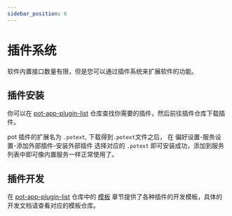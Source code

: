 ```yaml
---
sidebar_position: 6
---
```


# 插件系统

软件内置接口数量有限，但是您可以通过插件系统来扩展软件的功能。

## 插件安装

你可以在 [pot-app-plugin-list](https://github.com/pot-app/pot-app-plugin-list) 仓库查找你需要的插件，然后前往插件仓库下载插件。

pot 插件的扩展名为 `.potext`, 下载得到`.potext`文件之后， 在 偏好设置-服务设置-添加外部插件-安装外部插件 选择对应的 `.potext` 即可安装成功，添加到服务列表中即可像内置服务一样正常使用了。

## 插件开发

在 [pot-app-plugin-list](https://github.com/pot-app/pot-app-plugin-list) 仓库中的 [模板](https://github.com/pot-app/pot-app-plugin-list/blob/main/README.md#%E6%A8%A1%E6%9D%BF) 章节提供了各种插件的开发模板，具体的开发文档请查看对应的模板仓库。

<div
  class="wwads-cn wwads-horizontal wwads-sticky"
  data-id="285"
  style={{ maxWidth: "180px" }}
></div>
